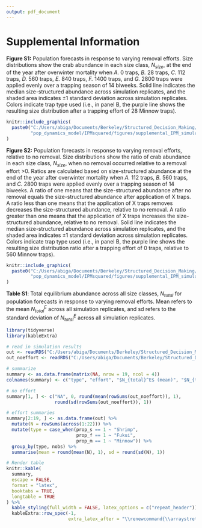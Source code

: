 ```yaml
---
output: pdf_document
---
```

# Supplemental Information

**Figure S1:** Population forecasts in response to varying removal efforts. Size distributions show the crab abundance in each size class, $N_{size}$, at the end of the year after overwinter mortality when *A.* 0 traps, *B.* 28 traps, *C.* 112 traps, *D.* 560 traps, *E.* 840 traps, *F.* 1400 traps, and *G.* 2800 traps were applied evenly over a trapping season of 14 biweeks. Solid line indicates the median size-structured abundance across simulation replicates, and the shaded area indicates $\pm1$ standard deviation across simulation replicates. Colors indicate trap type used (i.e., in panel B, the purple line shows the resulting size distribution after a trapping effort of 28 Minnow traps).
```r
knitr::include_graphics(
  paste0("C:/Users/abiga/Documents/Berkeley/Structured_Decision_Making/",
         "pop_dynamics_model/IPMsquared/figures/supplemental_IPM_simulations_mean.png")
)
```

\newpage

**Figure S2:** Population forecasts in response to varying removal efforts, relative to no removal. Size distributions show the ratio of crab abundance in each size class, $N_{size}$, when no removal occurred relative to a removal effort >0. Ratios are calculated based on size-structured abundance at the end of the year after overwinter mortality when *A.* 112 traps, *B.* 560 traps, and *C.* 2800 traps were applied evenly over a trapping season of 14 biweeks. A ratio of one means that the size-structured abundance after no removal equals the size-structured abundance after application of X traps. A ratio less than one means that the application of X traps removes decreases the size-structured abundance, relative to no removal. A ratio greater than one means that the application of X traps increases the size-structured abundance, relative to no removal. Solid line indicates the median size-structured abundance across simulation replicates, and the shaded area indicates $\pm1$ standard deviation across simulation replicates. Colors indicate trap type used (i.e., in panel B, the purple line shows the resulting size distribution ratio after a trapping effort of 0 traps, relative to 560 Minnow traps).
```r
knitr::include_graphics(
  paste0("C:/Users/abiga/Documents/Berkeley/Structured_Decision_Making/",
         "pop_dynamics_model/IPMsquared/figures/supplemental_IPM_simulations_diff.png")
)
```

\newpage

**Table S1**: Total equilibrium abundance across all size classes, $N_{total}$ for population forecasts in response to varying removal efforts. Mean refers to the mean $N_{total}^E$ across all simulation replicates, and sd refers to the standard deviation of $N_{total}^E$ across all simulation replicates.

```r
library(tidyverse)
library(kableExtra)

# read in simulation results
out <- readRDS("C:/Users/abiga/Documents/Berkeley/Structured_Decision_Making/pop_dynamics_model/IPMsquared/data/simulations/simulations_effort.rds")
out_noeffort <- readRDS("C:/Users/abiga/Documents/Berkeley/Structured_Decision_Making/pop_dynamics_model/IPMsquared/data/simulations/simulations_noeffort.rds")

# summarize
summary <- as.data.frame(matrix(NA, nrow = 19, ncol = 4))
colnames(summary) <- c("type", "effort", "$N_{total}^E$ (mean)", "$N_{total}^E$ (sd)")

# no effort
summary[1, ] <- c("NA", 0, round(mean(rowSums(out_noeffort)), 1), 
                  round(sd(rowSums(out_noeffort)), 1))

# effort summaries
summary[2:19, ] <- as.data.frame(out) %>% 
  mutate(N = rowSums(across(1:22))) %>% 
  mutate(type = case_when(prop_s == 1 ~ "Shrimp",
                          prop_f == 1 ~ "Fukui",
                          prop_m == 1 ~ "Minnow")) %>% 
  group_by(type, nobs) %>% 
  summarise(mean = round(mean(N), 1), sd = round(sd(N), 1))
```

```r
# Render table
knitr::kable(
  summary,
  escape = FALSE,
  format = "latex",
  booktabs = TRUE,
  longtable = TRUE
) %>%
  kable_styling(full_width = FALSE, latex_options = c("repeat_header")) %>%
  kableExtra::row_spec(-1,
                       extra_latex_after = "\\renewcommand{\\arraystretch}{2}")
```
